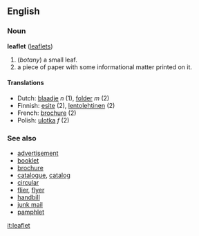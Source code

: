 ==English==
=== Noun ===
'''leaflet''' ([[leaflets]])

#(''botany'') a small leaf.
#a piece of paper with some informational matter printed on it.

====Translations====
*Dutch: [[blaadje]] ''n'' (1), [[folder]] ''m'' (2)
*Finnish: [[esite]] (2), [[lentolehtinen]] (2)
*French: [[brochure]] (2)
*Polish: [[ulotka]] ''f'' (2)

===See also===
*[[advertisement]]
*[[booklet]]
*[[brochure]]
*[[catalogue]], [[catalog]]
*[[circular]]
*[[flier]], [[flyer]]
*[[handbill]]
*[[junk mail]]
*[[pamphlet]]

[[it:leaflet]]